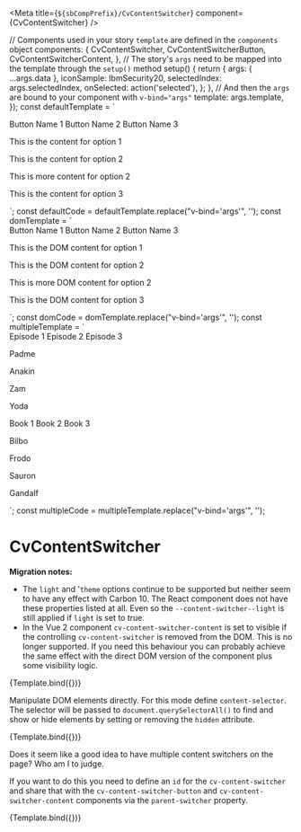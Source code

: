 
<Meta title={`${sbCompPrefix}/CvContentSwitcher`} component={CvContentSwitcher} />

  // Components used in your story `template` are defined in the `components` object
  components: {
    CvContentSwitcher,
    CvContentSwitcherButton,
    CvContentSwitcherContent,
  },
  // The story's `args` need to be mapped into the template through the `setup()` method
  setup() {
    return {
      args: { ...args.data },
      iconSample: IbmSecurity20,
      selectedIndex: args.selectedIndex,
      onSelected: action('selected'),
    };
  },
  // And then the `args` are bound to your component with `v-bind="args"`
  template: args.template,
});
const defaultTemplate = `
<div>
  <cv-content-switcher aria-label='Choose content' v-bind='args' @selected="onSelected">
    <cv-content-switcher-button owner-id="csb-1" :selected="selectedIndex === 0">Button Name 1</cv-content-switcher-button>
    <cv-content-switcher-button owner-id="csb-2" :selected="selectedIndex === 1">Button Name 2</cv-content-switcher-button>
    <cv-content-switcher-button :icon="iconSample" owner-id="csb-3" :selected="selectedIndex === 2">Button Name 3</cv-content-switcher-button>
  </cv-content-switcher>
  <section style="margin: 10px 0;">
    <cv-content-switcher-content owner-id="csb-1">
      <p>This is the content for option 1</p>
    </cv-content-switcher-content>
    <cv-content-switcher-content owner-id="csb-2">
      <p>This is the content for option 2</p>
    </cv-content-switcher-content>
    <cv-content-switcher-content owner-id="csb-2" >
      <p>This is more content for option 2</p>
    </cv-content-switcher-content>
    <cv-content-switcher-content owner-id="csb-3">
      <p>This is the content for option 3</p>
  </cv-content-switcher-content>
  </section>
</div>
`;
const defaultCode = defaultTemplate.replace("v-bind='args'", '');
const domTemplate = `
<div>
  <cv-content-switcher aria-label='Choose content' v-bind='args' @selected="onSelected">
    <cv-content-switcher-button content-selector=".content-1" :selected="selectedIndex === 0">Button Name 1</cv-content-switcher-button>
    <cv-content-switcher-button content-selector=".content-2" :selected="selectedIndex === 1">Button Name 2</cv-content-switcher-button>
    <cv-content-switcher-button :icon="iconSample" content-selector=".content-3" :selected="selectedIndex === 2">Button Name 3</cv-content-switcher-button>
  </cv-content-switcher>
  <section style="margin: 10px 0;">
    <div class="content-1">
      <p>This is the DOM content for option 1</p>
    </div>
    <div class="content-2">
      <p>This is the DOM content for option 2</p>
    </div>
    <div class="content-2" >
      <p>This is more DOM content for option 2</p>
    </div>
    <div class="content-3">
      <p>This is the DOM content for option 3</p>
    </div>
  </section>
</div>
`;
const domCode = domTemplate.replace("v-bind='args'", '');
const multipleTemplate = `
<div>
  <cv-content-switcher aria-label='Choose content' v-bind='args' @selected="onSelected" id="star-wars">
    <cv-content-switcher-button parent-switcher="star-wars" owner-id="episode-1" :selected="selectedIndex === 0">Episode 1</cv-content-switcher-button>
    <cv-content-switcher-button parent-switcher="star-wars" owner-id="episode-2" :selected="selectedIndex === 1">Episode 2</cv-content-switcher-button>
    <cv-content-switcher-button parent-switcher="star-wars" :icon="iconSample" owner-id="episode-3" :selected="selectedIndex === 2">Episode 3</cv-content-switcher-button>
  </cv-content-switcher>
  <section style="margin: 10px 0;">
    <cv-content-switcher-content parent-switcher="star-wars" owner-id="episode-1">
      <p>Padme</p>
    </cv-content-switcher-content>
    <cv-content-switcher-content parent-switcher="star-wars" owner-id="episode-2">
      <p>Anakin</p>
    </cv-content-switcher-content>
    <cv-content-switcher-content parent-switcher="star-wars" owner-id="episode-2" >
      <p>Zam</p>
    </cv-content-switcher-content>
    <cv-content-switcher-content parent-switcher="star-wars" owner-id="episode-3">
      <p>Yoda</p>
    </cv-content-switcher-content>
  </section>
  <cv-content-switcher aria-label='Choose content' v-bind='args' @selected="onSelected" id="LotR">
    <cv-content-switcher-button parent-switcher="LotR" owner-id="book-1" :selected="selectedIndex === 0">Book 1</cv-content-switcher-button>
    <cv-content-switcher-button parent-switcher="LotR" owner-id="book-2" :selected="selectedIndex === 1">Book 2</cv-content-switcher-button>
    <cv-content-switcher-button parent-switcher="LotR" :icon="iconSample" owner-id="book-3" :selected="selectedIndex === 2">Book 3</cv-content-switcher-button>
  </cv-content-switcher>
  <section style="margin: 10px 0;">
    <cv-content-switcher-content parent-switcher="LotR" owner-id="book-1">
      <p>Bilbo</p>
    </cv-content-switcher-content>
    <cv-content-switcher-content parent-switcher="LotR" owner-id="book-2">
      <p>Frodo</p>
    </cv-content-switcher-content>
    <cv-content-switcher-content parent-switcher="LotR" owner-id="book-2" >
      <p>Sauron</p>
    </cv-content-switcher-content>
    <cv-content-switcher-content parent-switcher="LotR" owner-id="book-3">
      <p>Gandalf</p>
    </cv-content-switcher-content>
  </section>
</div>
`;
const multipleCode = multipleTemplate.replace("v-bind='args'", '');

# CvContentSwitcher

**Migration notes:**

- The `light` and '`theme` options continue to be supported but neither seem to have any effect with Carbon 10.
  The React component does not have these properties listed at all. Even so the `--content-switcher--light` is still
  applied if `light` is set to true.
- In the Vue 2 component `cv-content-switcher-content` is set to visible if the controlling `cv-content-switcher` is
  removed from the DOM. This is no longer supported. If you need this behaviour you can probably achieve the same effect
  with the direct DOM version of the component plus some visibility logic.

<Canvas>
  <Story
    name="Default"
    parameters={{
      controls: { exclude: ['default', 'selected', 'template', 'data'] },
      docs: { source: { code: defaultCode } },
    }}
    args={{
      data: {
        light: true
      },
      selectedIndex: 0,
      template: defaultTemplate,
    }}
  >
    {Template.bind({})}
  </Story>
</Canvas>

Manipulate DOM elements directly. For this mode define `content-selector`. The selector will be passed to
`document.querySelectorAll()` to find and show or hide elements by setting or removing the `hidden` attribute.

<Canvas>
  <Story
    name="Direct DOM"
    parameters={{
      controls: { exclude: ['default', 'selected', 'template', 'data'] },
      docs: { source: { code: domCode } },
    }}
    args={{
      data: {
        light: true,
      },
      selectedIndex: 0,
      template: domTemplate,
    }}
  >
    {Template.bind({})}
  </Story>
</Canvas>

Does it seem like a good idea to have multiple content switchers on the page? Who am I to judge.

If you want to do this you need to define an `id` for the `cv-content-switcher` and share that with the
`cv-content-switcher-button` and `cv-content-switcher-content` components via the `parent-switcher` property.

<Canvas>
  <Story
    name="Multiple Switchers"
    parameters={{
      controls: { exclude: ['default', 'selected', 'template', 'data'] },
      docs: { source: { code: multipleCode } },
    }}
    args={{
      data: {
        light: true,
      },
      selectedIndex: 0,
      template: multipleTemplate,
    }}
  >
    {Template.bind({})}
  </Story>
</Canvas>
